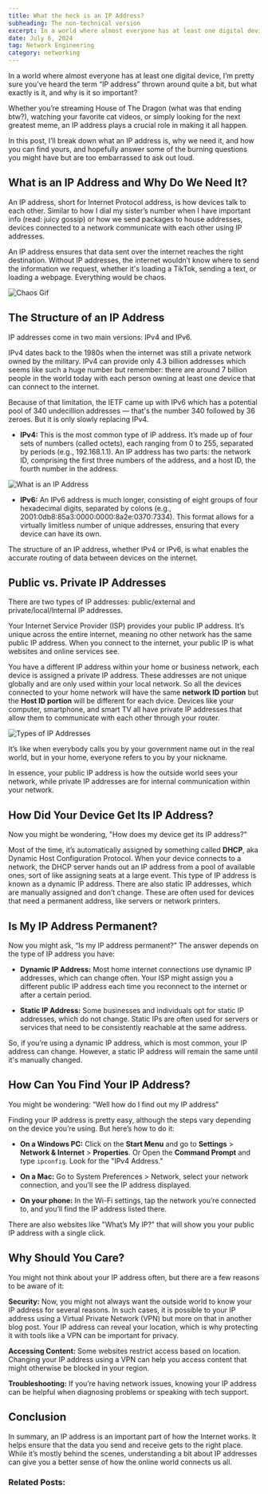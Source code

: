 ```yaml
---
title: What the heck is an IP Address?
subheading: The non-technical version
excerpt: In a world where almost everyone has at least one digital device, I’m pretty sure you’ve heard the term “IP address” thrown around quite a bit, but what exactly is it, and why is it so important?
date: July 6, 2024
tag: Network Engineering
category: networking
---
```


In a world where almost everyone has at least one digital device, I’m pretty sure you’ve heard the term “IP address” thrown around quite a bit, but what exactly is it, and why is it so important?

Whether you’re streaming House of The Dragon (what was that ending btw?), watching your favorite cat videos, or simply looking for the next greatest meme, an IP address plays a crucial role in making it all happen.

In this post, I’ll break down what an IP address is, why we need it, and how you can find yours, and hopefully answer some of the burning questions you might have but are too embarrassed to ask out loud.

## What is an IP Address and Why Do We Need It?

An IP address, short for Internet Protocol address, is how devices talk to each other. Similar to how I dial my sister’s number when I have important info (read: juicy gossip) or how we send packages to house addresses, devices connected to a network communicate with each other using IP addresses.

<Callout type='definition' text="An IP address is a unique string of numbers assigned to each device connected to the internet or a network. Think of it as your device’s personal identifier in the vast online world."/>

An IP address ensures that data sent over the internet reaches the right destination. Without IP addresses, the internet wouldn’t know where to send the information we request, whether it's loading a TikTok, sending a text, or loading a webpage. Everything would be chaos.

![Chaos Gif](/images/ip-address/chaos.gif)

## The Structure of an IP Address

IP addresses come in two main versions: IPv4 and IPv6.

IPv4 dates back to the 1980s when the internet was still a private network owned by the military. IPv4 can provide only 4.3 billion addresses which seems like such a huge number but remember: there are around 7 billion people in the world today with each person owning at least one device that can connect to the internet.

Because of that limitation, the IETF came up with IPv6 which has a potential pool of 340 undecillion addresses — that's the number 340 followed by 36 zeroes. But it is only slowly replacing IPv4.

- **IPv4:** This is the most common type of IP address. It’s made up of four sets of numbers (called octets), each ranging from 0 to 255, separated by periods (e.g., 192.168.1.1). An IP address has two parts: the network ID, comprising the first three numbers of the address, and a host ID, the fourth number in the address.

![What is an IP Address](/images/ip-address/ip-address.png)

- **IPv6:** An IPv6 address is much longer, consisting of eight groups of four hexadecimal digits, separated by colons (e.g., 2001:0db8:85a3:0000:0000:8a2e:0370:7334). This format allows for a virtually limitless number of unique addresses, ensuring that every device can have its own.

The structure of an IP address, whether IPv4 or IPv6, is what enables the accurate routing of data between devices on the internet.

## Public vs. Private IP Addresses

There are two types of IP addresses: public/external and private/local/lnternal IP addresses.

Your Internet Service Provider (ISP) provides your public IP address. It’s unique across the entire internet, meaning no other network has the same public IP address. When you connect to the internet, your public IP is what websites and online services see.

You have a different IP address within your home or business network, each device is assigned a private IP address. These addresses are not unique globally and are only used within your local network. So all the devices connected to your home network will have the same **network ID portion** but the **Host ID portion** will be different for each dvice. Devices like your computer, smartphone, and smart TV all have private IP addresses that allow them to communicate with each other through your router.

![Types of IP Addresses](/images/ip-address/ip-types.png)

It’s like when everybody calls you by your government name out in the real world, but in your home, everyone refers to you by your nickname.

In essence, your public IP address is how the outside world sees your network, while private IP addresses are for internal communication within your network.

## How Did Your Device Get Its IP Address?

Now you might be wondering, "How does my device get its IP address?"

Most of the time, it’s automatically assigned by something called **DHCP**, aka Dynamic Host Configuration Protocol. When your device connects to a network, the DHCP server hands out an IP address from a pool of available ones, sort of like assigning seats at a large event. This type of IP address is known as a dynamic IP address.
There are also static IP addresses, which are manually assigned and don’t change. These are often used for devices that need a permanent address, like servers or network printers.

## Is My IP Address Permanent?

Now you might ask, “Is my IP address permanent?” The answer depends on the type of IP address you have:

- **Dynamic IP Address:** Most home internet connections use dynamic IP addresses, which can change often. Your ISP might assign you a different public IP address each time you reconnect to the internet or after a certain period.

- **Static IP Address:** Some businesses and individuals opt for static IP addresses, which do not change. Static IPs are often used for servers or services that need to be consistently reachable at the same address.

So, if you’re using a dynamic IP address, which is most common, your IP address can change. However, a static IP address will remain the same until it's manually changed.

## How Can You Find Your IP Address?

You might be wondering: “Well how do I find out my IP address”

Finding your IP address is pretty easy, although the steps vary depending on the device you’re using. But here’s how to do it:

- **On a Windows PC:** Click on the **Start Menu** and go to **Settings** > **Network & Internet** > **Properties**.
  Or Open the **Command Prompt** and type `ipconfig`. Look for the "IPv4 Address."

- **On a Mac:** Go to System Preferences > Network, select your network connection, and you’ll see the IP address displayed.

- **On your phone:** In the Wi-Fi settings, tap the network you’re connected to, and you’ll find the IP address listed there.

There are also websites like "What’s My IP?" that will show you your public IP address with a single click.

## Why Should You Care?

You might not think about your IP address often, but there are a few reasons to be aware of it:

**Security:** Now, you might not always want the outside world to know your IP address for several reasons. In such cases, it is possible to your IP address using a Virtual Private Network (VPN) but more on that in another blog post. Your IP address can reveal your location, which is why protecting it with tools like a VPN can be important for privacy.

**Accessing Content:** Some websites restrict access based on location. Changing your IP address using a VPN can help you access content that might otherwise be blocked in your region.

**Troubleshooting:** If you’re having network issues, knowing your IP address can be helpful when diagnosing problems or speaking with tech support.

## Conclusion

In summary, an IP address is an important part of how the Internet works. It helps ensure that the data you send and receive gets to the right place. While it’s mostly behind the scenes, understanding a bit about IP addresses can give you a better sense of how the online world connects us all.

### Related Posts:

<PostRef link='/posts/what-happens-when-you-send-a-risky-text' title='The TCP/IP and OSI Models — What happens when you send that risky text?'  description="We’ve all been there – you’re lying on your bed on a Friday night, chronically yearning, and about to send that text message that could change everything. Maybe it’s confessing your feelings, making a bold decision, or something you would regret the moment you send it. But have you ever wondered what happens when you hit 'send' on that text that could ruin your life or embarrass you for years to come?"/>
